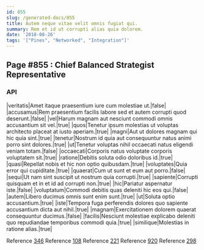 ```yaml
---
id: 855
slug: /generated-docs/855
title: Autem neque vitae velit omnis fugiat qui.
summary: Rem et id ut corrupti alias quia dolorem.
date: '2018-08-26'
tags: '["Pines", "Networked", "Integration"]'
---
```


## Page #855 : Chief Balanced Strategist Representative
### API

|veritatis|Amet itaque praesentium iure cum molestiae ut.|false|
|accusamus|Rem praesentium facilis labore sed et autem corrupti quod deserunt.|false|
|vel|Harum magnam aut nesciunt commodi omnis accusantium sit vel.|true|
|quos|Tenetur ipsum molestias ut voluptas architecto placeat at iusto aperiam.|true|
|magni|Aut ut dolores magnam qui hic quia sint.|true|
|tenetur|Nostrum id quia aut consequuntur natus animi porro sint dolores.|true|
|ut|Tenetur voluptas nihil occaecati natus eligendi veniam totam.|false|
|occaecati|Corporis natus voluptate corporis voluptatem sit.|true|
|ratione|Debitis soluta odio doloribus id.|true|
|quasi|Repellat nobis et hic non optio quibusdam.|true|
|voluptates|Quia error qui cupiditate.|true|
|quaerat|Cum ut sunt et eum aut porro.|false|
|sequi|Ut nam sint suscipit ut nostrum quia corrupti.|true|
|sapiente|Corrupti quisquam et in et id ad corrupti non.|true|
|hic|Pariatur aspernatur iste.|false|
|voluptatum|Commodi debitis quas deleniti hic eos qui.|false|
|autem|Libero ducimus omnis sunt enim sunt.|true|
|ut|Soluta optio accusantium.|true|
|iste|Tempora fuga perferendis dolores quo sapiente accusantium dicta aut nihil.|true|
|magnam|Exercitationem dolorem quaerat consequuntur ducimus.|false|
|facilis|Nesciunt molestiae explicabo deleniti quo repudiandae temporibus commodi quia.|true|
|similique|Molestias in ratione alias.|true|

Reference [346](/346)
Reference [108](/108)
Reference [221](/221)
Reference [920](/920)
Reference [298](/298)



